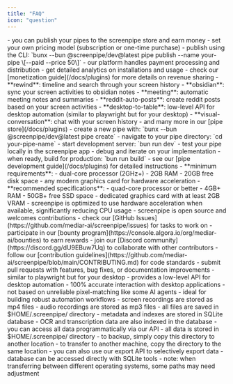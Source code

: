 ```yaml
---
title: "FAQ"
icon: "question"
---
```


<Expandable title="How can I monetize my custom pipes (plugins)?">
  - you can publish your pipes to the screenpipe store and earn money
  - set your own pricing model (subscription or one-time purchase)
  - publish using the CLI: `bunx --bun @screenpipe/dev@latest pipe publish --name your-pipe \[--paid --price 50\]`
  - our platform handles payment processing and distribution
  - get detailed analytics on installations and usage
  - check our [monetization guide](/docs/plugins) for more details on revenue sharing
</Expandable>

<Expandable title="What are some example pipes (plugins) available?">
  - **rewind**: timeline and search through your screen history
  - **obsidian**: sync your screen activities to obsidian notes
  - **meeting**: automatic meeting notes and summaries
  - **reddit-auto-posts**: create reddit posts based on your screen activities
  - **desktop-to-table**: low-level API for desktop automation (similar to playwright but for your desktop)
  - **visual-conversation**: chat with your screen history
  - and many more in our [pipe store](/docs/plugins)
</Expandable>

<Expandable title="How do I develop and test a pipe locally?">
  - create a new pipe with: `bunx --bun @screenpipe/dev@latest pipe create`
  - navigate to your pipe directory: `cd your-pipe-name`
  - start development server: `bun run dev`
  - test your pipe locally in the screenpipe app
  - debug and iterate on your implementation
  - when ready, build for production: `bun run build`
  - see our [pipe development guide](/docs/plugins) for detailed instructions
</Expandable>

<Expandable title="What are the hardware requirements for running screenpipe?">
  - **minimum requirements**:
    - dual-core processor (2GHz+)
    - 2GB RAM
    - 20GB free disk space
    - any modern graphics card for hardware acceleration
  - **recommended specifications**:
    - quad-core processor or better
    - 4GB+ RAM
    - 50GB+ free SSD space
    - dedicated graphics card with at least 2GB VRAM
  - screenpipe is optimized to use hardware acceleration when available, significantly reducing CPU usage
</Expandable>

<Expandable title="How can I contribute to the screenpipe project?">
  - screenpipe is open source and welcomes contributions
  - check our [GitHub Issues](https://github.com/mediar-ai/screenpipe/issues) for tasks to work on
  - participate in our [bounty program](https://console.algora.io/org/mediar-ai/bounties) to earn rewards
  - join our [Discord community](https://discord.gg/dU9EBuw7Uq) to collaborate with other contributors
  - follow our [contribution guidelines](https://github.com/mediar-ai/screenpipe/blob/main/CONTRIBUTING.md) for code standards
  - submit pull requests with features, bug fixes, or documentation improvements
</Expandable>

<Expandable title="What's the screenpipe operator feature?">
  - similar to playwright but for your desktop
  - provides a low-level API for desktop automation
  - 100% accurate interaction with desktop applications
  - not based on unreliable pixel-matching like some AI agents
  - ideal for building robust automation workflows
</Expandable>

<Expandable title="What file formats does screenpipe use for recording?">
  - screen recordings are stored as mp4 files
  - audio recordings are stored as mp3 files
  - all files are saved in $HOME/.screenpipe/ directory
  - metadata and indexes are stored in SQLite database
  - OCR and transcription data are also indexed in the database
  - you can access all data programmatically via our API
</Expandable>

<Expandable title="How can I backup or transfer my screenpipe data?">
  - all data is stored in $HOME/.screenpipe/ directory
  - to backup, simply copy this directory to another location
  - to transfer to another machine, copy the directory to the same location
  - you can also use our export API to selectively export data
  - database can be accessed directly with SQLite tools
  - note: when transferring between different operating systems, some paths may need adjustment
</Expandable>
